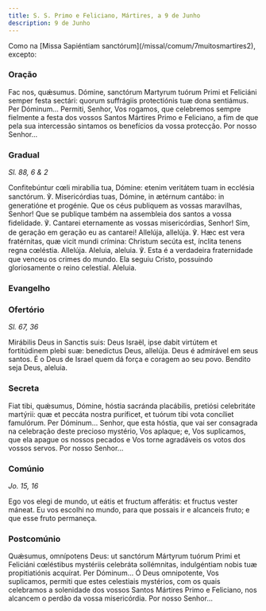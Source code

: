 ```yaml
---
title: S. S. Primo e Feliciano, Mártires, a 9 de Junho
description: 9 de Junho
---
```


<aside>
  Como na [Missa Sapiéntiam sanctórum](/missal/comum/7muitosmartires2), excepto:
</aside>

### Oração

<div class="side-by-side not-content">
  <span>
    Fac nos, quǽsumus. Dómine, sanctórum Martyrum tuórum Primi et Feliciáni
    semper festa sectári: quorum suffrágiis protectiónis tuæ dona sentiámus. Per
    Dóminum... Permiti, Senhor, Vos rogamos, que celebremos sempre fielmente a
    festa dos vossos Santos Mártires Primo e Feliciano, a fim de que pela sua
    intercessão sintamos os benefícios da vossa protecção. Por nosso Senhor...
  </span>
</div>

### Gradual

<em>Sl. 88, 6 & 2</em>

<div class="side-by-side not-content">
  <span>
    Confitebúntur cœli mirabília tua, Dómine: etenim veritátem tuam in ecclésia
    sanctórum. ℣. Misericórdias tuas, Dómine, in ætérnum cantábo: in generatióne
    et progénie. Que os céus publiquem as vossas maravilhas, Senhor! Que se
    publique também na assembleia dos santos a vossa fidelidade. ℣. Cantarei
    eternamente as vossas misericórdias, Senhor! Sim, de geração em geração eu
    as cantarei! Allelúja, allelúja. ℣. Hæc est vera fratérnitas, quæ vicit
    mundi crímina: Christum secúta est, ínclita tenens regna cœléstia. Allelúja.
    Aleluia, aleluia. ℣. Esta é a verdadeira fraternidade que venceu os crimes
    do mundo. Ela seguiu Cristo, possuindo gloriosamente o reino celestial.
    Aleluia.
  </span>
</div>

### Evangelho


<LinkCard
  href="/missal/santos/01-15-1#evangelho"
  title="S. Paulo, 1.º Eremita, Conf."
/>

### Ofertório

<em>Sl. 67, 36</em>

<div class="side-by-side not-content">
  <span>
    Mirábilis Deus in Sanctis suis: Deus Israël, ipse dabit virtútem et
    fortitúdinem plebi suæ: benedíctus Deus, allelúja. Deus é admirável em seus
    santos. É o Deus de Israel quem dá força e coragem ao seu povo. Bendito seja
    Deus, aleluia.
  </span>
</div>

### Secreta

<div class="side-by-side not-content">
  <span>
    Fiat tibi, quǽsumus, Dómine, hóstia sacránda placábilis, pretiósi
    celebritáte martýrii: quæ et peccáta nostra puríficet, et tuórum tibi vota
    concíliet famulórum. Per Dóminum... Senhor, que esta hóstia, que vai ser
    consagrada na celebração deste precioso mystério, Vos aplaque; e, Vos
    suplicamos, que ela apague os nossos pecados e Vos torne agradáveis os votos
    dos vossos servos. Por nosso Senhor...
  </span>
</div>

### Comúnio

<em>Jo. 15, 16</em>

<div class="side-by-side not-content">
  <span>
    Ego vos elegi de mundo, ut eátis et fructum afferátis: et fructus vester
    máneat. Eu vos escolhi no mundo, para que possais ir e alcanceis fruto; e
    que esse fruto permaneça.
  </span>
</div>

### Postcomúnio

<div class="side-by-side not-content">
  <span>
    Quǽsumus, omnípotens Deus: ut sanctórum Mártyrum tuórum Primi et Feliciáni
    cœléstibus mystériis celebráta sollémnitas, indulgéntiam nobis tuæ
    propitiatiónis acquírat. Per Dóminum... Ó Deus omnipotente, Vos suplicamos,
    permiti que estes celestiais mystérios, com os quais celebramos a solenidade
    dos vossos Santos Mártires Primo e Feliciano, nos alcancem o perdão da vossa
    misericórdia. Por nosso Senhor...
  </span>
</div>
